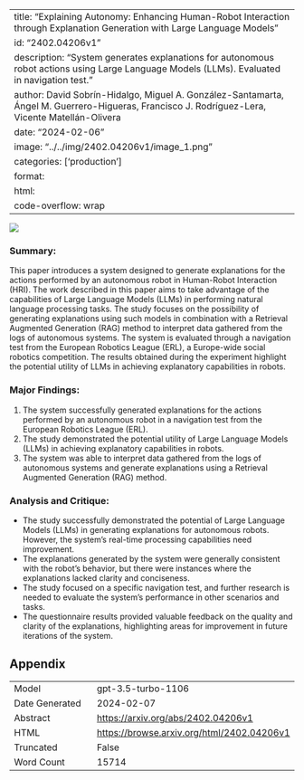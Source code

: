 
---
title: "Explaining Autonomy: Enhancing Human-Robot Interaction through Explanation Generation with Large Language Models"
id: "2402.04206v1"
description: "System generates explanations for autonomous robot actions using Large Language Models (LLMs). Evaluated in navigation test."
author: David Sobrín-Hidalgo, Miguel A. González-Santamarta, Ángel M. Guerrero-Higueras, Francisco J. Rodríguez-Lera, Vicente Matellán-Olivera
date: "2024-02-06"
image: "../../img/2402.04206v1/image_1.png"
categories: ['production']
format:
  html:
    code-overflow: wrap
---

![](../../img/2402.04206v1/image_1.png)

### Summary:
This paper introduces a system designed to generate explanations for the actions performed by an autonomous robot in Human-Robot Interaction (HRI). The work described in this paper aims to take advantage of the capabilities of Large Language Models (LLMs) in performing natural language processing tasks. The study focuses on the possibility of generating explanations using such models in combination with a Retrieval Augmented Generation (RAG) method to interpret data gathered from the logs of autonomous systems. The system is evaluated through a navigation test from the European Robotics League (ERL), a Europe-wide social robotics competition. The results obtained during the experiment highlight the potential utility of LLMs in achieving explanatory capabilities in robots.

### Major Findings:
1. The system successfully generated explanations for the actions performed by an autonomous robot in a navigation test from the European Robotics League (ERL).
2. The study demonstrated the potential utility of Large Language Models (LLMs) in achieving explanatory capabilities in robots.
3. The system was able to interpret data gathered from the logs of autonomous systems and generate explanations using a Retrieval Augmented Generation (RAG) method.

### Analysis and Critique:
- The study successfully demonstrated the potential of Large Language Models (LLMs) in generating explanations for autonomous robots. However, the system's real-time processing capabilities need improvement.
- The explanations generated by the system were generally consistent with the robot's behavior, but there were instances where the explanations lacked clarity and conciseness.
- The study focused on a specific navigation test, and further research is needed to evaluate the system's performance in other scenarios and tasks.
- The questionnaire results provided valuable feedback on the quality and clarity of the explanations, highlighting areas for improvement in future iterations of the system.

## Appendix

|          |          |
|----------|----------|
| Model     | gpt-3.5-turbo-1106       |
| Date Generated     | 2024-02-07       |
| Abstract | [https://arxiv.org/abs/2402.04206v1](https://arxiv.org/abs/2402.04206v1)        |
| HTML     | [https://browse.arxiv.org/html/2402.04206v1](https://browse.arxiv.org/html/2402.04206v1)       |
| Truncated       | False       |
| Word Count       | 15714       |
